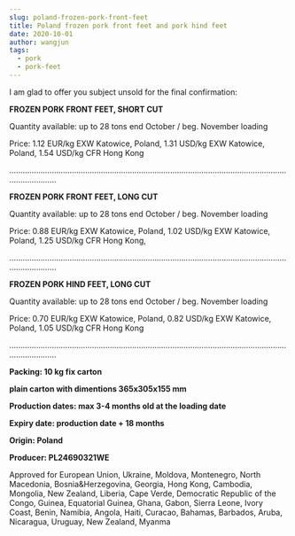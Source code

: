 ```yaml
---
slug: poland-frozen-pork-front-feet
title: Poland frozen pork front feet and pork hind feet
date: 2020-10-01
author: wangjun
tags:
  - pork
  - pork-feet
---
```

I am glad to offer you subject unsold for the final confirmation:

**FROZEN PORK FRONT FEET, SHORT CUT**

Quantity available: up to 28 tons end October / beg. November loading

Price:
1.12 EUR/kg EXW Katowice, Poland,
1.31 USD/kg EXW Katowice, Poland,
1.54 USD/kg CFR Hong Kong

.................................................................................................................................................

**FROZEN PORK FRONT FEET, LONG CUT**

Quantity available: up to 28 tons end October / beg. November loading

Price:
0.88 EUR/kg EXW Katowice, Poland,
1.02 USD/kg EXW Katowice, Poland,
1.25 USD/kg CFR Hong Kong,

.................................................................................................................................................


**FROZEN PORK HIND FEET, LONG CUT**

Quantity available: up to 28 tons end October / beg. November loading

Price:
0.70 EUR/kg EXW Katowice, Poland,
0.82 USD/kg EXW Katowice, Poland,
1.05 USD/kg CFR Hong Kong

.................................................................................................................................................

**Packing: 10 kg fix carton**


**plain carton with dimentions 365x305x155 mm**


**Production dates: max 3-4 months old at the loading date**


**Expiry date: production date + 18 months**


**Origin: Poland**


**Producer: PL24690321WE**


Approved for European Union, Ukraine, Moldova, Montenegro, North Macedonia, Bosnia&Herzegovina, Georgia, Hong Kong, Cambodia, Mongolia, New Zealand, Liberia, Cape Verde, Democratic Republic of the Congo, Guinea, Equatorial Guinea, Ghana, Gabon, Sierra Leone, Ivory Coast, Benin, Namibia, Angola, Haiti, Curacao, Bahamas, Barbados, Aruba, Nicaragua, Uruguay, New Zealand, Myanma